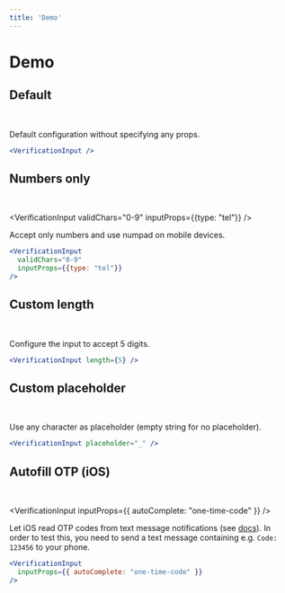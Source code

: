 ```yaml
---
title: 'Demo'
---
```



# Demo

## Default

<br />

<VerificationInput />

Default configuration without specifying any props.

```jsx
<VerificationInput />
```

## Numbers only

<br />

<VerificationInput validChars="0-9" inputProps={{type: "tel"}} />

Accept only numbers and use numpad on mobile devices.

```jsx
<VerificationInput
  validChars="0-9"
  inputProps={{type: "tel"}}
/>
```

## Custom length

<br />

<VerificationInput length={5} />

Configure the input to accept 5 digits.

```jsx
<VerificationInput length={5} />
```

## Custom placeholder

<br />

<VerificationInput placeholder="_" />

Use any character as placeholder (empty string for no placeholder).

```jsx
<VerificationInput placeholder="_" />
```

## Autofill OTP (iOS)

<br />

<VerificationInput inputProps={{ autoComplete: "one-time-code" }} />

Let iOS read OTP codes from text message notifications (see <a
  href="https://developer.apple.com/documentation/security/password_autofill/enabling_password_autofill_on_an_html_input_element"
  target="_blank">docs</a>).
<Callout>
  In order to test this, you need to send a text message containing e.g.
  `Code: 123456` to your phone.
</Callout>

```jsx
<VerificationInput
  inputProps={{ autoComplete: "one-time-code" }}
/>
```
